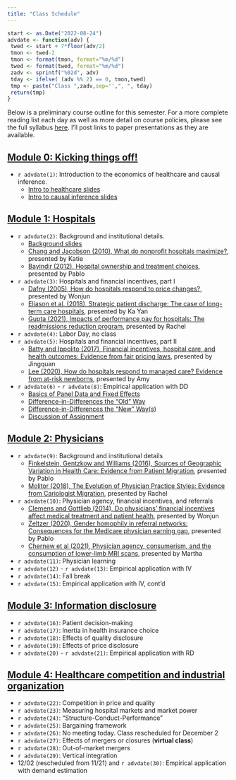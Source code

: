 ```yaml
---
title: "Class Schedule"
---
```


```r
start <- as.Date("2022-08-24")
advdate <- function(adv) {
 twed <- start + 7*floor(adv/2)
 tmon <- twed-2
 tmon <- format(tmon, format="%m/%d")
 twed <- format(twed, format="%m/%d")
 zadv <- sprintf("%02d", adv)
 tday <- ifelse( (adv %% 2) == 0, tmon,twed)
 tmp <- paste("Class ",zadv,sep='',", ", tday)
 return(tmp)
}
```

Below is a preliminary course outline for this semester. For a more complete reading list each day as well as more detail on course policies, please see the full syllabus [here](syllabus/syllabus-771.pdf). I'll post links to paper presentations as they are available.


## [Module 0: Kicking things off!](modules/module0.html)

  - `r advdate(1)`: Introduction to the economics of healthcare and causal inference. 
      - [Intro to healthcare slides](slides/01-intro-health.html)
      - [Intro to causal inference slides](slides/01-intro-causal-inference.html)

## [Module 1: Hospitals](modules/module1.html)

  - `r advdate(2)`: Background and institutional details. 
      - [Background slides](slides/01-1.html)
      - [Chang and Jacobson (2010), What do nonprofit hospitals maximize?](slides/student/katie-20220829.pdf), presented by Katie      
      - [Bayindir (2012), Hospital ownership and treatment choices](slides/student/pablo-20220829.pdf), presented by Pablo
  - `r advdate(3)`: Hospitals and financial incentives, part I
      - [Dafny (2005), How do hospitals respond to price changes?](slides/student/wonjun-20220831.pdf), presented by Wonjun
      - [Eliason et al. (2018), Strategic patient discharge: The case of long-term care hospitals](slides/student/kayan-20220831.pdf), presented by Ka Yan
      - [Gupta (2021), Impacts of performance pay for hospitals: The readmissions reduction program](slides/student/rachel-20220831.pdf), presented by Rachel
  - `r advdate(4)`: Labor Day, no class
  - `r advdate(5)`: Hospitals and financial incentives, part II
      - [Batty and Ippolito (2017), Financial incentives, hospital care, and health outcomes: Evidence from fair pricing laws](slides/student/jingquan-20220907.pptx), presented by Jingquan
      - [Lee (2020), How do hospitals respond to managed care? Evidence from at-risk newborns](slides/student/amy-20220907.pdf), presented by Amy
  - `r advdate(6)` - `r advdate(8)`: Empirical application with DD
      - [Basics of Panel Data and Fixed Effects](slides/02-1.html)
      - [Difference-in-Differences the "Old" Way](slides/02-2.html)
      - [Difference-in-Differences the "New" Way(s)](slides/02-3.html)
      - [Discussion of Assignment](slides/02-4.html)

## [Module 2: Physicians](modules/module2.html)

  - `r advdate(9)`: Background and institutional details
      - [Finkelstein, Gentzkow and Williams (2016), Sources of Geographic Variation in Health Care: Evidence from Patient Migration](slides/student/pablo-20220921.pdf), presented by Pablo
      - [Molitor (2018), The Evolution of Physician Practice Styles: Evidence from Cariologist Migration](slides/student/rachel-20220921.pdf), presented by Rachel
  - `r advdate(10)`: Physician agency, financial incentives, and referrals
      - [Clemens and Gottlieb (2014), Do physicians' financial incentives affect medical treatment and patient health](slides/student/wonjun-20220926.pdf), presented by Wonjun
      - [Zeltzer (2020), Gender homophily in referral networks: Consequences for the Medicare physician earning gap](slides/student/pablo-20220926.pdf), presented by Pablo
      - [Chernew et al (2021), Physician agency, consumerism, and the consumption of lower-limb MRI scans](slides/student/martha-20220926.pdf), presented by Martha
  - `r advdate(11)`: Physician learning
  - `r advdate(12)` - `r advdate(13)`: Empirical application with IV
  - `r advdate(14)`: Fall break
  - `r advdate(15)`: Empirical application with IV, cont'd

## [Module 3: Information disclosure](modules/module3.html)

  - `r advdate(16)`: Patient decision-making
  - `r advdate(17)`: Inertia in health insurance choice
  - `r advdate(18)`: Effects of quality disclosure
  - `r advdate(19)`: Effects of price disclosure
  - `r advdate(20)` - `r advdate(21)`: Empirical application with RD

## [Module 4: Healthcare competition and industrial organization](modules/module4.html)

  - `r advdate(22)`: Competition in price and quality
  - `r advdate(23)`: Measuring hospital markets and market power
  - `r advdate(24)`: "Structure-Conduct-Performance"
  - `r advdate(25)`: Bargaining framework
  - `r advdate(26)`: No meeting today. Class rescheduled for December 2  
  - `r advdate(27)`: Effects of mergers or closures (**virtual class**)
  - `r advdate(28)`: Out-of-market mergers
  - `r advdate(29)`: Vertical integration
  - 12/02 (rescheduled from 11/21) and `r advdate(30)`: Empirical application with demand estimation
